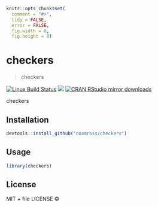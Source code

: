 
```r
knitr::opts_chunk$set(
  comment = "#>",
  tidy = FALSE,
  error = FALSE,
  fig.width = 8,
  fig.height = 8)
```

# checkers

> checkers

[![Linux Build Status](https://travis-ci.org/noamross/checkers.svg?branch=master)](https://travis-ci.org/noamross/checkers)
[![](http://www.r-pkg.org/badges/version/checkers)](http://www.r-pkg.org/pkg/checkers)
[![CRAN RStudio mirror downloads](http://cranlogs.r-pkg.org/badges/checkers)](http://www.r-pkg.org/pkg/checkers)


checkers

## Installation

```r
devtools::install_github("noamross/checkers")
```

## Usage

```r
library(checkers)
```

## License

MIT + file LICENSE © 
